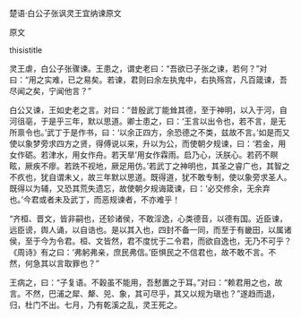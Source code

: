 


楚语·白公子张讽灵王宜纳谏原文

原文

thisistitle

灵王虐，白公子张骤谏。王患之，谓史老曰：“吾欲已子张之谏，若何？”对曰：“用之实难，已之易矣。若谏，君则曰余左执鬼中，右执殇宫，凡百箴谏，吾尽闻之矣，宁闻他言？”

白公又谏，王如史老之言。对曰：“昔殷武丁能耸其德，至于神明，以入于河，自河徂亳，于是乎三年，默以思道。卿士患之，曰：‘王言以出令也，若不言，是无所禀令也。’武丁于是作书，曰：‘以余正四方，余恐德之不类，兹故不言。’如是而又使以象梦旁求四方之贤，得傅说以来，升以为公，而使朝夕规谏，曰：‘若金，用女作砺。若津水，用女作舟。若天旱’用女作霖雨。启乃心，沃朕心。若药不瞑眩，厥疾不瘳。若跣不视地，厥足用仿。’若武丁之神明也，其圣之睿广也，其智之不疚也，犹自谓未乂，故三年默以思道。既得道，犹不敢专制，使以象旁求圣人。既得以为辅，又恐其荒失遗忘，故使朝夕规诲箴谏，曰：‘必交修余，无余弃也。’今君或者未及武丁，而恶规谏者，不亦难乎！

“齐桓、晋文，皆非嗣也，还轸诸侯，不敢淫逸，心类德音，以德有国。近臣谏，远臣谤，舆人诵，以自诰也。是以其入也，四封不备一同，而至于有畿田，以属诸侯，至于今为令君。桓、文皆然，君不度忧于二令君，而欲自逸也，无乃不可乎？《周诗》有之曰：‘弗躬弗亲，庶民弗信。’臣惧民之不信君也，故不敢不言。不然，何急其以言取罪也？”

王病之，曰：“子复语。不穀虽不能用，吾慭置之于耳。”对曰：“赖君用之也，故言。不然，巴浦之犀、犛、兕、象，其可尽乎，其又以规为瑱也？”遂趋而退，归，杜门不出。七月，乃有乾溪之乱，灵王死之。

